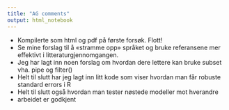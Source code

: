 ```yaml
---
title: "AG comments"
output: html_notebook
---
```


-   Kompilerte som html og pdf på første forsøk. Flott!
-   Se mine forslag til å «stramme opp» språket og bruke referansene mer effektivt i litteraturgjennomgangen.
-   Jeg har lagt inn noen forslag om hvordan dere lettere kan bruke subset vha. pipe og filter()
-   Helt til slutt har jeg lagt inn litt kode som viser hvordan man får robuste standard errors i R
-   Helt til slutt også hvordan man tester nøstede modeller mot hverandre
-   arbeidet er godkjent
